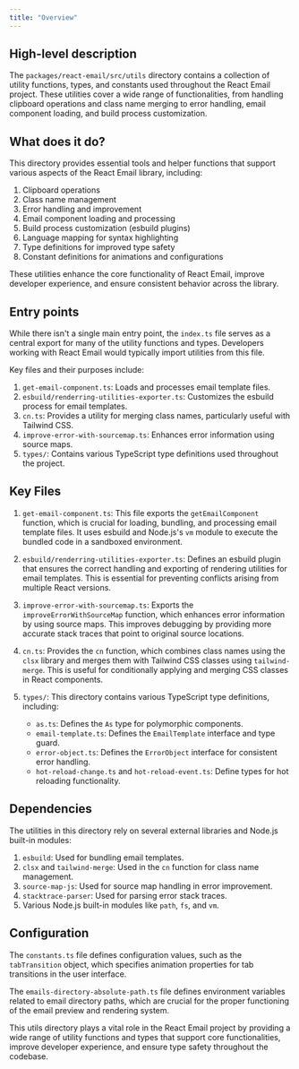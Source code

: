 ```yaml
---
title: "Overview"
---
```


## High-level description
The `packages/react-email/src/utils` directory contains a collection of utility functions, types, and constants used throughout the React Email project. These utilities cover a wide range of functionalities, from handling clipboard operations and class name merging to error handling, email component loading, and build process customization.

## What does it do?
This directory provides essential tools and helper functions that support various aspects of the React Email library, including:

1. Clipboard operations
2. Class name management
3. Error handling and improvement
4. Email component loading and processing
5. Build process customization (esbuild plugins)
6. Language mapping for syntax highlighting
7. Type definitions for improved type safety
8. Constant definitions for animations and configurations

These utilities enhance the core functionality of React Email, improve developer experience, and ensure consistent behavior across the library.

## Entry points
While there isn't a single main entry point, the `index.ts` file serves as a central export for many of the utility functions and types. Developers working with React Email would typically import utilities from this file.

Key files and their purposes include:

1. `get-email-component.ts`: Loads and processes email template files.
2. `esbuild/renderring-utilities-exporter.ts`: Customizes the esbuild process for email templates.
3. `cn.ts`: Provides a utility for merging class names, particularly useful with Tailwind CSS.
4. `improve-error-with-sourcemap.ts`: Enhances error information using source maps.
5. `types/`: Contains various TypeScript type definitions used throughout the project.

## Key Files
1. `get-email-component.ts`: This file exports the `getEmailComponent` function, which is crucial for loading, bundling, and processing email template files. It uses esbuild and Node.js's `vm` module to execute the bundled code in a sandboxed environment.

2. `esbuild/renderring-utilities-exporter.ts`: Defines an esbuild plugin that ensures the correct handling and exporting of rendering utilities for email templates. This is essential for preventing conflicts arising from multiple React versions.

3. `improve-error-with-sourcemap.ts`: Exports the `improveErrorWithSourceMap` function, which enhances error information by using source maps. This improves debugging by providing more accurate stack traces that point to original source locations.

4. `cn.ts`: Provides the `cn` function, which combines class names using the `clsx` library and merges them with Tailwind CSS classes using `tailwind-merge`. This is useful for conditionally applying and merging CSS classes in React components.

5. `types/`: This directory contains various TypeScript type definitions, including:
   - `as.ts`: Defines the `As` type for polymorphic components.
   - `email-template.ts`: Defines the `EmailTemplate` interface and type guard.
   - `error-object.ts`: Defines the `ErrorObject` interface for consistent error handling.
   - `hot-reload-change.ts` and `hot-reload-event.ts`: Define types for hot reloading functionality.

## Dependencies
The utilities in this directory rely on several external libraries and Node.js built-in modules:

1. `esbuild`: Used for bundling email templates.
2. `clsx` and `tailwind-merge`: Used in the `cn` function for class name management.
3. `source-map-js`: Used for source map handling in error improvement.
4. `stacktrace-parser`: Used for parsing error stack traces.
5. Various Node.js built-in modules like `path`, `fs`, and `vm`.

## Configuration
The `constants.ts` file defines configuration values, such as the `tabTransition` object, which specifies animation properties for tab transitions in the user interface.

The `emails-directory-absolute-path.ts` file defines environment variables related to email directory paths, which are crucial for the proper functioning of the email preview and rendering system.

This utils directory plays a vital role in the React Email project by providing a wide range of utility functions and types that support core functionalities, improve developer experience, and ensure type safety throughout the codebase.